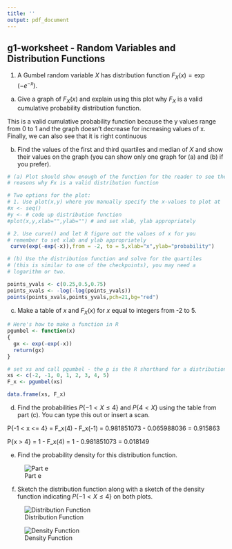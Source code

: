 ```yaml
---
title: ''
output: pdf_document
---
```


## g1-worksheet - Random Variables and Distribution Functions

1. A Gumbel random variable $X$ has distribution function $F_X(x) = \exp(-e^{-x}).$

(a) Give a graph of $F_X(x)$ and explain using this plot why $F_X$ is a valid cumulative probability distribution function.

This is a valid cumulative probability function because the y values range from 0 to 1 and the graph doesn't decrease for increasing values of x. Finally, we can also see that it is right continuous

(b) Find the values of the first and third quartiles and median of $X$ and show their values on the graph (you can show only one graph for (a) and (b) if you prefer).

```r
# (a) Plot should show enough of the function for the reader to see the
# reasons why Fx is a valid distribution function

# Two options for the plot:
# 1. Use plot(x,y) where you manually specify the x-values to plot at
#x <- seq()
#y <- # code up distribution function
#plot(x,y,xlab="",ylab="") # and set xlab, ylab appropriately

# 2. Use curve() and let R figure out the values of x for you
# remember to set xlab and ylab appropriately 
 curve(exp(-exp(-x)),from = -2, to = 5,xlab="x",ylab="probability")

# (b) Use the distribution function and solve for the quartiles 
# (this is similar to one of the checkpoints), you may need a
# logarithm or two.

points_yvals <- c(0.25,0.5,0.75)
points_xvals <- -log(-log(points_yvals))
points(points_xvals,points_yvals,pch=21,bg="red")
```

(c) Make a table of $x$ and $F_X(x)$ for $x$ equal to integers from -2 to 5.

```r
# Here's how to make a function in R
pgumbel <- function(x)
{
  gx <- exp(-exp(-x))
  return(gx)
}

# set xs and call pgumbel - the p is the R shorthand for a distribution function
xs <- c(-2, -1, 0, 1, 2, 3, 4, 5)
F_x <- pgumbel(xs)

data.frame(xs, F_x)
```

(d) Find the probabilities $P\{-1 < X \leq 4\}$ and $P\{4 < X\}$ using the table
from part (c).  You can type this out or insert a scan.

P{-1 < x <= 4} = F_x(4) - F_x(-1) = 0.981851073 - 0.065988036 = 0.915863

P{x > 4} = 1 - F_x(4) = 1 - 0.981851073 = 0.018149


(e) Find the probability density for this distribution function.

![Part e](e.jpeg)


(f) Sketch the distribution function along with a sketch of the density function indicating $P\{-1 < X \leq 4\}$ on both plots.

![Distribution Function](Big Oof1.jpeg)

![Density Function](Big Oof2.jpeg)

